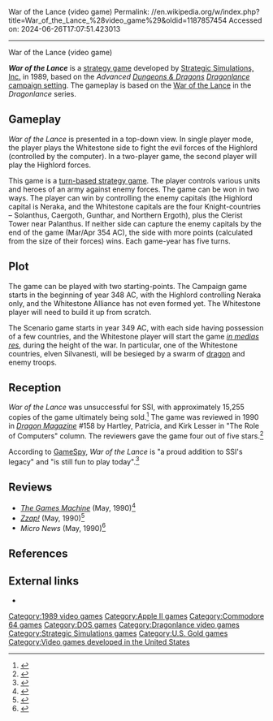 War of the Lance (video game)
Permalink: //en.wikipedia.org/w/index.php?title=War_of_the_Lance_%28video_game%29&oldid=1187857454
Accessed on: 2024-06-26T17:07:51.423013



------
War of the Lance (video game)
{{Infobox video game
|title = War of the Lance
|image = War of the Lance Coverart.png
|developer = [[Strategic Simulations|Strategic Simulations, Inc.]]
|publisher = {{vgrelease|NA|Strategic Simulations, Inc.|EU|[[U.S. Gold]]}}
|caption = Cover art by [[Jeff Easley]]
|designer = David Landrey<br />[[Chuck Kroegel]]
|engine =
|released = 1989 <small>(Apple II)</small><br />1990 <small>(DOS & Commodore 64)</small>
|genre = [[Strategy game]]
|modes = One or two player
|platforms = [[MS-DOS]], [[Commodore 64]], [[Apple II]]
}}

'''''War of the Lance''''' is a [[strategy game]] developed by [[Strategic Simulations|Strategic Simulations, Inc.]] in 1989, based on the ''Advanced [[Dungeons & Dragons]]'' ''[[Dragonlance]]'' [[campaign setting]]. The gameplay is based on the [[War of the Lance]] in the ''Dragonlance'' series.

==Gameplay==
''War of the Lance'' is presented in a top-down view. In single player mode, the player plays the Whitestone side to fight the evil forces of the Highlord (controlled by the computer). In a two-player game, the second player will play the Highlord forces.

This game is a [[Turn-based strategy|turn-based strategy game]]. The player controls various units and heroes of an army against enemy forces. The game can be won in two ways. The player can win by controlling the enemy capitals (the Highlord capital is Neraka, and the Whitestone capitals are the four Knight-countries &ndash; Solanthus, Caergoth, Gunthar, and Northern Ergoth), plus the Clerist Tower near Palanthus. If neither side can capture the enemy capitals by the end of the game (Mar/Apr 354 AC), the side with more points (calculated from the size of their forces) wins. Each game-year has five turns.

==Plot==
The game can be played with two starting-points. The Campaign game starts in the beginning of year 348 AC, with the Highlord controlling Neraka only, and the Whitestone Alliance has not even formed yet. The Whitestone player will need to build it up from scratch.

The Scenario game starts in year 349 AC, with each side having possession of a few countries, and the Whitestone player will start the game ''[[in medias res]]'', during the height of the war. In particular, one of the Whitestone countries, elven Silvanesti, will be besieged by a swarm of [[Dragon (Dungeons & Dragons)|dragon]] and enemy troops.

==Reception==
''War of the Lance'' was unsuccessful for SSI, with approximately 15,255 copies of the game ultimately being sold.<ref name="maher20170331">{{Cite web |url=http://www.filfre.net/2017/03/opening-the-gold-box-part-5-all-that-glitters-is-not-gold/ |title=Opening the Gold Box, Part 5: All That Glitters is Not Gold |last=Maher |first=Jimmy |date=2017-03-31 |website=The Digital Antiquarian}}</ref> The game was reviewed in 1990 in ''[[Dragon (magazine)|Dragon Magazine]]'' #158 by Hartley, Patricia, and Kirk Lesser in "The Role of Computers" column. The reviewers gave the game four out of five stars.<ref name="Dragon158">{{cite journal
|title=The Role of Computers
|last1=Lesser|last2=Lesser|last3=Lesser|first1=Hartley|first2=Patricia|first3=Kirk
|journal=Dragon
|issue=158
|date=June 1990
|pages=47–54}}</ref>

According to [[GameSpy]], ''War of the Lance'' is "a proud addition to SSI's legacy" and "is still fun to play today".<ref name="rausch04">{{cite web | first=Allen | last=Rausch | date=August 15, 2004 | title=A History of D&D Video Games | publisher=GameSpy | url=http://pc.gamespy.com/articles/538/538865p4.html | access-date=2009-12-23}}</ref>

==Reviews==
* ''[[The Games Machine]]'' (May, 1990)<ref>{{Cite web|url=http://amr.abime.net/review_12886|title=War of the Lance review from the Games Machine 30 (May 1990) - Amiga Magazine Rack}}</ref>
* ''[[Zzap!64|Zzap!]]'' (May, 1990)<ref>{{Cite web|url=https://archive.org/details/zzap64-magazine-061/page/n21/mode/2up|title = ZZap!64 Magazine Issue 061|date = May 1990}}</ref>
* ''Micro News'' (May, 1990)<ref>{{cite web|url=http://download.abandonware.org/magazines/Micro%20News/micronews_numero034/Micro%20News%20034%20-%20Page%20040%20(1990-05-01).jpg|title=Magazine clipping|website=abandonware.org}}</ref>

==References==
{{reflist}}

==External links==
* {{moby game|id=/war-of-the-lance|name=''War of the Lance''}}

{{Dungeons & Dragons video games}}

[[Category:1989 video games]]
[[Category:Apple II games]]
[[Category:Commodore 64 games]]
[[Category:DOS games]]
[[Category:Dragonlance video games]]
[[Category:Strategic Simulations games]]
[[Category:U.S. Gold games]]
[[Category:Video games developed in the United States]]